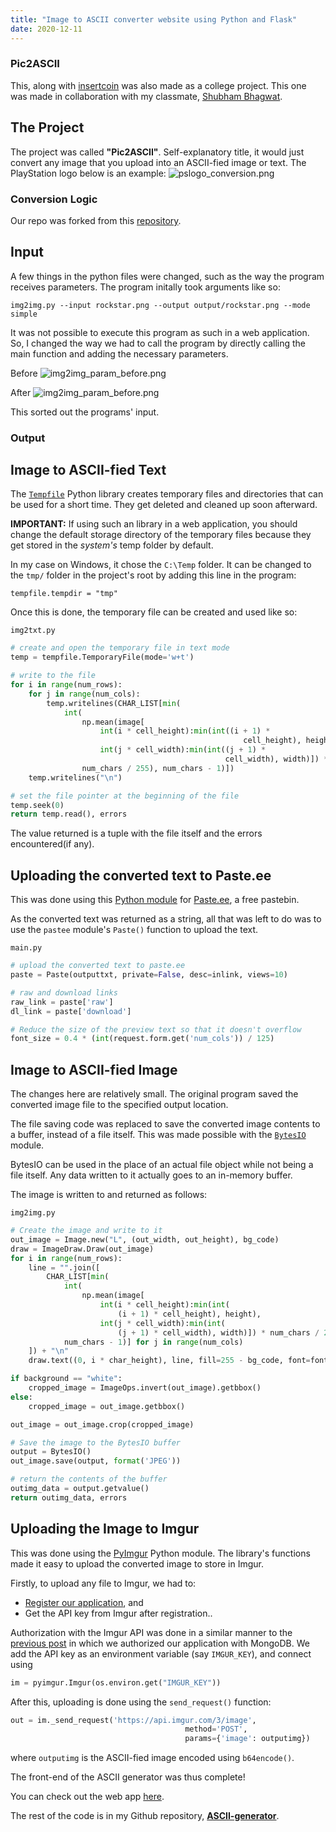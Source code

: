 ```yaml
---
title: "Image to ASCII converter website using Python and Flask"
date: 2020-12-11
---
```


### Pic2ASCII

This, along with [insertcoin](https://1gokul.github.io/insertcoin-store/2020-12-06/insertcoin-login-system/) was also made as a college project. This one was made in collaboration with my classmate, [Shubham Bhagwat](https://shubhamxb.github.io/).

## The Project

The project was called **"Pic2ASCII"**. Self-explanatory title, it would just convert any image that you upload into an ASCII-fied image or text. The PlayStation logo below is an example:
![pslogo_conversion.png](pslogo_conversion.png)

### Conversion Logic

Our repo was forked from this [repository](https://github.com/uvipen/ASCII-generator).

## Input

A few things in the python files were changed, such as the way the program receives parameters. The program initally took arguments like so:

`img2img.py --input rockstar.png --output output/rockstar.png --mode simple`

It was not possible to execute this program as such in a web application. So, I changed the way we had to call the program by directly calling the main function and adding the necessary parameters.

Before
![img2img_param_before.png](img2img_param_before.png)

After
![img2img_param_before.png](img2img_param_before.png)

This sorted out the programs' input.

### Output

## Image to ASCII-fied Text

The [`Tempfile`](https://docs.python.org/3/library/tempfile.html) Python library creates temporary files and directories that can be used for a short time. They get deleted and cleaned up soon afterward.

**IMPORTANT:** If using such an library in a web application, you should change the default storage directory of the temporary files because they get stored in the _system's_ temp folder by default.

In my case on Windows, it chose the `C:\Temp` folder. It can be changed to the `tmp/` folder in the project's root by adding this line in the program:

`tempfile.tempdir = "tmp" `

Once this is done, the temporary file can be created and used like so:

`img2txt.py`

```python
# create and open the temporary file in text mode
temp = tempfile.TemporaryFile(mode='w+t')

# write to the file
for i in range(num_rows):
    for j in range(num_cols):
        temp.writelines(CHAR_LIST[min(
            int(
                np.mean(image[
                    int(i * cell_height):min(int((i + 1) *
                                                    cell_height), height),
                    int(j * cell_width):min(int((j + 1) *
                                                cell_width), width)]) *
                num_chars / 255), num_chars - 1)])
    temp.writelines("\n")

# set the file pointer at the beginning of the file
temp.seek(0)
return temp.read(), errors
```

The value returned is a tuple with the file itself and the errors encountered(if any).

## Uploading the converted text to Paste.ee

This was done using this [Python module](https://github.com/i-ghost/pasteee) for [Paste.ee](https://paste.ee/), a free pastebin.

As the converted text was returned as a string, all that was left to do was to use the `pastee` module's `Paste()` function to upload the text.

`main.py`

```python
# upload the converted text to paste.ee
paste = Paste(outputtxt, private=False, desc=inlink, views=10)

# raw and download links
raw_link = paste['raw']
dl_link = paste['download']

# Reduce the size of the preview text so that it doesn't overflow
font_size = 0.4 * (int(request.form.get('num_cols')) / 125)

```

## Image to ASCII-fied Image

The changes here are relatively small. The original program saved the converted image file to the specified output location.

The file saving code was replaced to save the converted image contents to a buffer, instead of a file itself. This was made possible with the [`BytesIO`](https://docs.python.org/3/library/io.html#binary-i-o) module.

BytesIO can be used in the place of an actual file object while not being a file itself. Any data written to it actually goes to an in-memory buffer.

The image is written to and returned as follows:

`img2img.py`

```python
# Create the image and write to it
out_image = Image.new("L", (out_width, out_height), bg_code)
draw = ImageDraw.Draw(out_image)
for i in range(num_rows):
    line = "".join([
        CHAR_LIST[min(
            int(
                np.mean(image[
                    int(i * cell_height):min(int(
                        (i + 1) * cell_height), height),
                    int(j * cell_width):min(int(
                        (j + 1) * cell_width), width)]) * num_chars / 255),
            num_chars - 1)] for j in range(num_cols)
    ]) + "\n"
    draw.text((0, i * char_height), line, fill=255 - bg_code, font=font)

if background == "white":
    cropped_image = ImageOps.invert(out_image).getbbox()
else:
    cropped_image = out_image.getbbox()

out_image = out_image.crop(cropped_image)

# Save the image to the BytesIO buffer
output = BytesIO()
out_image.save(output, format('JPEG'))

# return the contents of the buffer
outimg_data = output.getvalue()
return outimg_data, errors
```

## Uploading the Image to Imgur

This was done using the [PyImgur](https://github.com/Damgaard/PyImgur) Python module. The library's functions made it easy to upload the converted image to store in Imgur.

Firstly, to upload any file to Imgur, we had to:

- [Register our application](https://api.imgur.com/oauth2/addclient), and
- Get the API key from Imgur after registration..

Authorization with the Imgur API was done in a similar manner to the [previous post](https://1gokul.github.io/insertcoin-store/2020-12-06/insertcoin-login-system/) in which we authorized our application with MongoDB. We add the API key as an environment variable (say `IMGUR_KEY`), and connect using

```python
im = pyimgur.Imgur(os.environ.get("IMGUR_KEY"))
```

After this, uploading is done using the `send_request()` function:

```python
out = im._send_request('https://api.imgur.com/3/image',
                                       method='POST',
                                       params={'image': outputimg})
```

where `outputimg` is the ASCII-fied image encoded using `b64encode()`.

The front-end of the ASCII generator was thus complete!

You can check out the web app [here](https://pic-2ascii.herokuapp.com/).

The rest of the code is in my Github repository, [**ASCII-generator**](https://github.com/1Gokul/ASCII-generator/).
